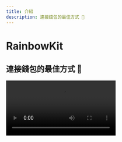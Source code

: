 ```yaml
---
title: 介紹
description: 連接錢包的最佳方式 🌈
---
```


# RainbowKit

## 連接錢包的最佳方式 🌈

<Video src="https://res.cloudinary.com/rainbowme/video/upload/s--aTmEjSrr--/f_auto:video,q_auto/v1/rainbowkit/site-assets/rainbowkit-video-cutdown-edit_gy0q16" />

RainbowKit 是一個 [React](https://reactjs.org/) 庫，使您輕鬆地為 dapp 添加錢包連接功能。 它直觀、響應迅速且可自定義。

### 功能

#### 錢包管理

為您的 dapp 提供現成的錢包管理。 除了處理錢包的連接和斷開連接外，RainbowKit 還支持眾多錢包，交換連接鏈，解析地址到 ENS，顯示餘額等更多功能！

#### 可自定義

您可以調整 RainbowKit 的 UI 以符合您的品牌。 您可以從一些預定義的重點顏色和邊框半徑配置中選擇。 對於更高級的使用情況，您可以提供完全自定義的主題，渲染您自己的按鈕並省略某些功能。 包含深色模式。

#### 行業標準

為了更好地與大多數產品互操作，我們依賴於 [viem](https://viem.sh) 和 [wagmi](https://wagmi.sh/)——該領域中最常用的庫。

像 EIP-1193 和 EIP-6963 這樣的錢包標準支持現成開箱即用，使得瀏覽器錢包用戶比以往更容易無縫連接其錢包到您的 dApp。

### 社區

我們很高興看到社區採用 RainbowKit，提出問題並提供反饋。 無論是功能請求，錯誤報告，還是展示項目，請參與進來！

- 提出一個 [問題](https://github.com/rainbow-me/rainbowkit/issues)
- 在 [Twitter](https://twitter.com/rainbowdotme) 上關注
- 分享您的 [反饋](https://github.com/rainbow-me/rainbowkit/discussions/new?category=feedback)
- 在 [Codesandbox](https://codesandbox.io/p/sandbox/github/rainbow-me/rainbowkit/tree/main/examples/with-next) 上嘗試
